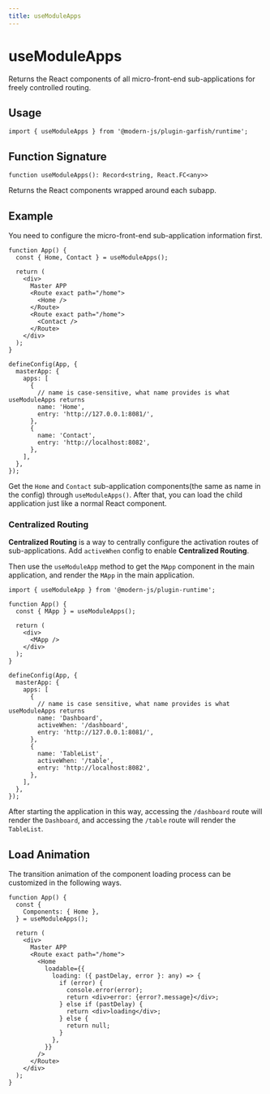 ```yaml
---
title: useModuleApps
---
```

# useModuleApps

Returns the React components of all micro-front-end sub-applications for freely controlled routing.

## Usage

```tsx
import { useModuleApps } from '@modern-js/plugin-garfish/runtime';
```

## Function Signature

`function useModuleApps(): Record<string, React.FC<any>>`

Returns the React components wrapped around each subapp.

## Example

You need to configure the micro-front-end sub-application information first.


<EnableMicroFrontend />

```tsx title=App.tsx
function App() {
  const { Home, Contact } = useModuleApps();

  return (
    <div>
      Master APP
      <Route exact path="/home">
        <Home />
      </Route>
      <Route exact path="/home">
        <Contact />
      </Route>
    </div>
  );
}

defineConfig(App, {
  masterApp: {
    apps: [
      {
        // name is case-sensitive, what name provides is what useModuleApps returns
        name: 'Home',
        entry: 'http://127.0.0.1:8081/',
      },
      {
        name: 'Contact',
        entry: 'http://localhost:8082',
      },
    ],
  },
});
```

Get the `Home` and `Contact` sub-application components(the same as name in the config) through `useModuleApps()`. After that, you can load the child application just like a normal React component.

### Centralized Routing

**Centralized Routing** is a way to centrally configure the activation routes of sub-applications. Add `activeWhen` config to enable **Centralized Routing**.


<MicroRuntimeConfig />

Then use the `useModuleApp` method to get the `MApp` component in the main application, and render the `MApp` in the main application.

```tsx title=main: App.tsx
import { useModuleApp } from '@modern-js/plugin-runtime';

function App() {
  const { MApp } = useModuleApps();

  return (
    <div>
      <MApp />
    </div>
  );
}

defineConfig(App, {
  masterApp: {
    apps: [
      {
        // name is case sensitive, what name provides is what useModuleApps returns
        name: 'Dashboard',
        activeWhen: '/dashboard',
        entry: 'http://127.0.0.1:8081/',
      },
      {
        name: 'TableList',
        activeWhen: '/table',
        entry: 'http://localhost:8082',
      },
    ],
  },
});
```

After starting the application in this way, accessing the `/dashboard` route will render the `Dashboard`, and accessing the `/table` route will render the `TableList`.

## Load Animation

The transition animation of the component loading process can be customized in the following ways.

```tsx title=App.tsx
function App() {
  const {
    Components: { Home },
  } = useModuleApps();

  return (
    <div>
      Master APP
      <Route exact path="/home">
        <Home
          loadable={{
            loading: ({ pastDelay, error }: any) => {
              if (error) {
                console.error(error);
                return <div>error: {error?.message}</div>;
              } else if (pastDelay) {
                return <div>loading</div>;
              } else {
                return null;
              }
            },
          }}
        />
      </Route>
    </div>
  );
}
```
